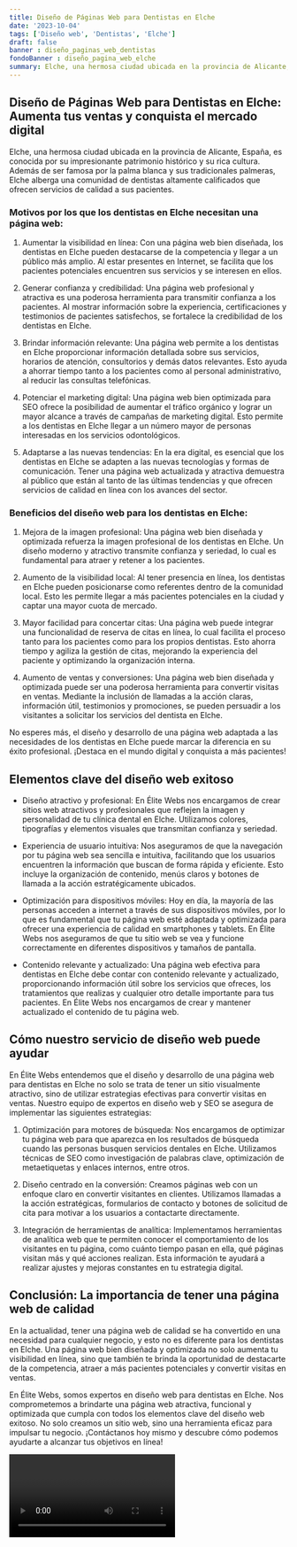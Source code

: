 ```yaml
---
title: Diseño de Páginas Web para Dentistas en Elche
date: '2023-10-04'
tags: ['Diseño web', 'Dentistas', 'Elche']
draft: false
banner : diseño_paginas_web_dentistas
fondoBanner : diseño_pagina_web_elche
summary: Elche, una hermosa ciudad ubicada en la provincia de Alicante, España, es conocida por su impresionante patrimonio histórico y su rica cultura. Además de ser famosa por la palma blanca y sus tradicionales palmeras, Elche alberga una comunidad de dentistas altamente calificados que ofrecen servicios de calidad a sus pacientes.
---
```


## Diseño de Páginas Web para Dentistas en Elche: Aumenta tus ventas y conquista el mercado digital

Elche, una hermosa ciudad ubicada en la provincia de Alicante, España, es conocida por su impresionante patrimonio histórico y su rica cultura. Además de ser famosa por la palma blanca y sus tradicionales palmeras, Elche alberga una comunidad de dentistas altamente calificados que ofrecen servicios de calidad a sus pacientes.

### Motivos por los que los dentistas en Elche necesitan una página web:

1. Aumentar la visibilidad en línea: Con una página web bien diseñada, los dentistas en Elche pueden destacarse de la competencia y llegar a un público más amplio. Al estar presentes en Internet, se facilita que los pacientes potenciales encuentren sus servicios y se interesen en ellos.

2. Generar confianza y credibilidad: Una página web profesional y atractiva es una poderosa herramienta para transmitir confianza a los pacientes. Al mostrar información sobre la experiencia, certificaciones y testimonios de pacientes satisfechos, se fortalece la credibilidad de los dentistas en Elche.

3. Brindar información relevante: Una página web permite a los dentistas en Elche proporcionar información detallada sobre sus servicios, horarios de atención, consultorios y demás datos relevantes. Esto ayuda a ahorrar tiempo tanto a los pacientes como al personal administrativo, al reducir las consultas telefónicas.

4. Potenciar el marketing digital: Una página web bien optimizada para SEO ofrece la posibilidad de aumentar el tráfico orgánico y lograr un mayor alcance a través de campañas de marketing digital. Esto permite a los dentistas en Elche llegar a un número mayor de personas interesadas en los servicios odontológicos.

5. Adaptarse a las nuevas tendencias: En la era digital, es esencial que los dentistas en Elche se adapten a las nuevas tecnologías y formas de comunicación. Tener una página web actualizada y atractiva demuestra al público que están al tanto de las últimas tendencias y que ofrecen servicios de calidad en línea con los avances del sector.

### Beneficios del diseño web para los dentistas en Elche:

1. Mejora de la imagen profesional: Una página web bien diseñada y optimizada refuerza la imagen profesional de los dentistas en Elche. Un diseño moderno y atractivo transmite confianza y seriedad, lo cual es fundamental para atraer y retener a los pacientes.

2. Aumento de la visibilidad local: Al tener presencia en línea, los dentistas en Elche pueden posicionarse como referentes dentro de la comunidad local. Esto les permite llegar a más pacientes potenciales en la ciudad y captar una mayor cuota de mercado.

3. Mayor facilidad para concertar citas: Una página web puede integrar una funcionalidad de reserva de citas en línea, lo cual facilita el proceso tanto para los pacientes como para los propios dentistas. Esto ahorra tiempo y agiliza la gestión de citas, mejorando la experiencia del paciente y optimizando la organización interna.

4. Aumento de ventas y conversiones: Una página web bien diseñada y optimizada puede ser una poderosa herramienta para convertir visitas en ventas. Mediante la inclusión de llamadas a la acción claras, información útil, testimonios y promociones, se pueden persuadir a los visitantes a solicitar los servicios del dentista en Elche.

No esperes más, el diseño y desarrollo de una página web adaptada a las necesidades de los dentistas en Elche puede marcar la diferencia en su éxito profesional. ¡Destaca en el mundo digital y conquista a más pacientes!

<GifSeo />

<Cta />

## Elementos clave del diseño web exitoso

- Diseño atractivo y profesional: En Élite Webs nos encargamos de crear sitios web atractivos y profesionales que reflejen la imagen y personalidad de tu clínica dental en Elche. Utilizamos colores, tipografías y elementos visuales que transmitan confianza y seriedad.

- Experiencia de usuario intuitiva: Nos aseguramos de que la navegación por tu página web sea sencilla e intuitiva, facilitando que los usuarios encuentren la información que buscan de forma rápida y eficiente. Esto incluye la organización de contenido, menús claros y botones de llamada a la acción estratégicamente ubicados.

- Optimización para dispositivos móviles: Hoy en día, la mayoría de las personas acceden a internet a través de sus dispositivos móviles, por lo que es fundamental que tu página web esté adaptada y optimizada para ofrecer una experiencia de calidad en smartphones y tablets. En Élite Webs nos aseguramos de que tu sitio web se vea y funcione correctamente en diferentes dispositivos y tamaños de pantalla.

- Contenido relevante y actualizado: Una página web efectiva para dentistas en Elche debe contar con contenido relevante y actualizado, proporcionando información útil sobre los servicios que ofreces, los tratamientos que realizas y cualquier otro detalle importante para tus pacientes. En Élite Webs nos encargamos de crear y mantener actualizado el contenido de tu página web.

## Cómo nuestro servicio de diseño web puede ayudar

En Élite Webs entendemos que el diseño y desarrollo de una página web para dentistas en Elche no solo se trata de tener un sitio visualmente atractivo, sino de utilizar estrategias efectivas para convertir visitas en ventas. Nuestro equipo de expertos en diseño web y SEO se asegura de implementar las siguientes estrategias:

1. Optimización para motores de búsqueda: Nos encargamos de optimizar tu página web para que aparezca en los resultados de búsqueda cuando las personas busquen servicios dentales en Elche. Utilizamos técnicas de SEO como investigación de palabras clave, optimización de metaetiquetas y enlaces internos, entre otros.

2. Diseño centrado en la conversión: Creamos páginas web con un enfoque claro en convertir visitantes en clientes. Utilizamos llamadas a la acción estratégicas, formularios de contacto y botones de solicitud de cita para motivar a los usuarios a contactarte directamente.

3. Integración de herramientas de analítica: Implementamos herramientas de analítica web que te permiten conocer el comportamiento de los visitantes en tu página, como cuánto tiempo pasan en ella, qué páginas visitan más y qué acciones realizan. Esta información te ayudará a realizar ajustes y mejoras constantes en tu estrategia digital.

## Conclusión: La importancia de tener una página web de calidad

En la actualidad, tener una página web de calidad se ha convertido en una necesidad para cualquier negocio, y esto no es diferente para los dentistas en Elche. Una página web bien diseñada y optimizada no solo aumenta tu visibilidad en línea, sino que también te brinda la oportunidad de destacarte de la competencia, atraer a más pacientes potenciales y convertir visitas en ventas.

En Élite Webs, somos expertos en diseño web para dentistas en Elche. Nos comprometemos a brindarte una página web atractiva, funcional y optimizada que cumpla con todos los elementos clave del diseño web exitoso. No solo creamos un sitio web, sino una herramienta eficaz para impulsar tu negocio. ¡Contáctanos hoy mismo y descubre cómo podemos ayudarte a alcanzar tus objetivos en línea!

<Video />

<CtaBot job='Dentistas' city='Elche'/>

<Gmaps query='Elche+españa+maps' />